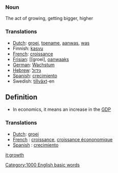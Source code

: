 ===Noun===

The act of growing, getting bigger, higher

===Translations===
*[[Dutch]]: [[groei]], [[toename]], [[aanwas]], [[was]]
*Finnish: [[kasvu]]
*[[French]]: [[croissance]]
*[[Frisian]]: [[groei], [[oanwaaks]]
*[[German]]: [[Wachstum]]
*[[Hebrew]]: [[גידול]]
*[[Spanish]]: [[crecimiento]]
*Swedish: [[tillväxt]]-en

==Definition==
* In economics, it means an increase in the [[GDP]]
===Translations===
*[[Dutch]]: [[groei]]
*[[French]] : [[croissance]], [[croissance écononomique]]
*[[Spanish]] : [[crecimiento]]

[[it:growth]]





[[Category:1000 English basic words]]